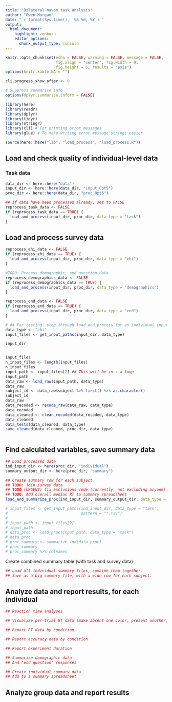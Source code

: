 ```yaml
---
title: "Bilateral navon task analysis"
author: "Owen Morgan"
date: "`r format(Sys.time(), '%B %d, %Y')`"
output:
  html_document:
    highlight: zenburn
    editor_options:
      chunk_output_type: console
---
```


```r
knitr::opts_chunk$set(echo = FALSE, warning = FALSE, message = FALSE,
                      fig.align = "center", fig.width = 9,
                      fig.height = 6, results = "asis")
options(knitr.kable.NA = "")

cli.progress_show_after <- 0

# Suppress summarise info
options(dplyr.summarise.inform = FALSE)
```

```r
library(here)
library(readr)
library(dplyr)
library(tidyr)
library(stringr)
library(cli) # For printing error messages
library(glue) # To make writing error message strings easier

source(here::here("lib", "load_process", "load_process.R"))
```

## Load and check quality of individual-level data
### Task data
```r
data_dir <- here::here("data")
input_dir <- here::here(data_dir, "input_0pt5")
proc_dir <- here::here(data_dir, "proc_0pt5")

## If data have been processed already, set to FALSE
reprocess_task_data <- FALSE
if (reprocess_task_data == TRUE) {
  load_and_process(input_dir, proc_dir, data_type = "task")
}
```

## Load and process survey data
```r
reprocess_ehi_data <- FALSE
if (reprocess_ehi_data == TRUE) {
  load_and_process(input_dir, proc_dir, data_type = "ehi")
}

#TODO: Process demographic, end question data
reprocess_demographics_data <- FALSE
if (reprocess_demographics_data == TRUE) {
  load_and_process(input_dir, proc_dir, data_type = "demographics")
}

reprocess_end_data <- FALSE
if (reprocess_end_data == TRUE) {
  load_and_process(input_dir, proc_dir, data_type = "end")
}
```

```r
# ## For testing: step through load_and_process for an individual input file
data_type <- "ehi"
input_files <- get_input_paths(input_dir, data_type)

input_dir


input_files
n_input_files <- length(input_files)
n_input_files
input_path <- input_files[2] ## This will be in s a loop
input_path
data_raw <- load_raw(input_path, data_type)
data_raw
subject_id <- data_raw$subject %>% first() %>% as.character()
subject_id
data_raw  
data_recoded <- recode_raw(data_raw, data_type)
data_recoded
data_cleaned <- clean_recoded(data_recoded, data_type)
data_cleaned
data_tests(data_cleaned, data_type)
save_cleaned(data_cleaned, proc_dir, data_type)
```

```r
```


## Find calculated variables, save summary data
```r
## Load processed data
ind_input_dir <- here(proc_dir, "individual")
summary_output_dir <- here(proc_dir, "summary")

## Create summary row for each subject
## TODO: join survey data
## TODO (URGENT) fix exclusions code (currently, not excluding anyone)
## TODO: Add overall median RT to summary spreadsheet
load_and_summarize_proc(ind_input_dir, summary_output_dir, data_type = "task")
```

```r
# input_files <- get_input_paths(ind_input_dir, data_type = "task",
#                                pattern = "*.tsv")
# 
# input_path <- input_files[2]
# input_path
# data_proc <- load_proc(input_path, data_type = "task")
# data_proc
# proc_summary <- summarize_ind(data_proc)
# proc_summary
# proc_summary %>% colnames
```

Create combined summary table (with task and survey data)
```r
## Load all individual summary files, combine them together.
## Save as a big summary file, with a wide row for each subject.
```


## Analyze data and report results, for each individual
```r
## Reaction time analyses
```

```r
## Visualize per-trial RT data (make absent one color, present another)

## Report RT data by condition
```

```r
## Report accuracy data by condition
```

```r
## Report experiment duration
```

```r
## Summarize demographic data
## And "end question" responses
```

```r
## Create individual summary data
## Add to a summary spreadsheet
```

## Analyze group data and report results

